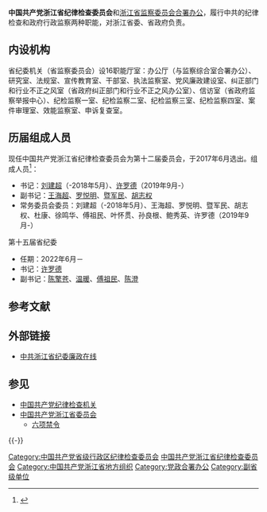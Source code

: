 {{Infobox PRCG|nocat
|中共机构名称=中国共产党浙江省纪律检查委员会
|标志1=Danghui_R.svg
|合署办公=[[浙江省监察委员会|浙江省监察委员会]]
|人员名称=委员
|届数=十五
|任期始=2022年6月
|职位1=[[纪委书记|书记]]
|人员1=[[许罗德|许罗德]]
|职位2=副书记
|人员2=[[陈擎苍|陈擎苍]]{{wrap}}[[温暖_(官员)|温暖]]{{wrap}}[[傅祖民|傅祖民]]{{wrap}}[[陈澄|陈澄]]
|人数2=4
|上级机构=[[中国共产党中央纪律检查委员会|中国共产党中央纪律检查委员会]]<br>[[中国共产党浙江省代表大会|中国共产党浙江省代表大会]]<ref>《[[中国共产党章程|中国共产党章程]]》[[s:中国共产党章程#第四十三条|第四十三条]]</ref>
|机构类型=[[中国共产党|中国共产党]][[浙江省|浙江省]][[中国共产党纪律检查机关|纪律检查机关]]
|行政级别=副省级
|地址1=[[浙江省|浙江省]][[杭州市|杭州市]]省府路8号省府一号楼<ref>{{Cite web |url=http://www.thepaper.cn/newsDetail_forward_1606070 |title=浙江省监察委员会正式挂牌，办公地点位于浙江省委大院 |accessdate=2018-01-31 |archive-date=2019-07-07 |archive-url=https://web.archive.org/web/20190707202250/https://www.thepaper.cn/newsDetail_forward_1606070 |dead-url=no }}</ref>
|a=[[中国共产党浙江省委员会|中国共产党浙江省委员会]]
|b=[[浙江省人民代表大会|浙江省人民代表大会]]
|c=[[浙江省人民代表大会常务委员会|浙江省人民代表大会常务委员会]]
|d=[[浙江省人民政府|浙江省人民政府]]
|e=[[中国人民政治协商会议浙江省委员会|中国人民政治协商会议浙江省委员会]]
|f=[[中国共产党浙江省委员会政法委员会|中国共产党浙江省委员会政法委员会]]
|g=[[浙江省高级人民法院|浙江省高级人民法院]]
|h=[[浙江省人民检察院|浙江省人民检察院]]
}}

'''中国共产党浙江省纪律检查委员会'''和[[浙江省监察委员会|浙江省监察委员会]][[合署办公|合署办公]]，履行中共的纪律检查和政府行政监察两种职能，对浙江省委、省政府负责。


==内设机构==
省纪委机关（省监察委员会）设16职能厅室：办公厅（与监察综合室合署办公）、研究室、法规室、宣传教育室、干部室、执法监察室、党风廉政建设室、纠正部门和行业不正之风室（省政府纠正部门和行业不正之风办公室）、信访室（省政府监察举报中心）、纪检监察一室、纪检监察二室、纪检监察三室、纪检监察四室、案件审理室、效能监察室、申诉复查室。

==历届组成人员==
现任中国共产党浙江省纪律检查委员会为第十二届委员会，于2017年6月选出。组成人员<ref>{{Cite web |url=http://www.zjsjw.gov.cn/ch112/system/2017/06/16/030180156.shtml |title=中共浙江省第十四届纪律检查委员会召开第一次全体会议 |accessdate=2018-01-31 |archive-date=2019-05-13 |archive-url=https://web.archive.org/web/20190513173425/http://www.zjsjw.gov.cn/ch112/system/2017/06/16/030180156.shtml |dead-url=no }}</ref>：
*书记：[[刘建超|刘建超]]（-2018年5月）、[[许罗德|许罗德]]（2019年9月-）
*副书记：[[王海超|王海超]]、[[罗悦明|罗悦明]]、[[暨军民|暨军民]]、[[胡志权|胡志权]]
*常务委员会委员：刘建超（-2018年5月）、王海超、罗悦明、暨军民、胡志权、杜康、徐鸣华、傅祖民、叶怀贯、孙良根、鲍秀英、许罗德（2019年9月-）
;第十五届省纪委
*任期：2022年6月－
*书记：[[许罗德|许罗德]]
*副书记：[[陈擎苍|陈擎苍]]、[[温暖_(官员)|温暖]]、[[傅祖民|傅祖民]]、[[陈澄|陈澄]]

== 参考文献 ==
{{Reflist|30em}}

== 外部链接 ==
* [http://www.zjsjw.gov.cn/ 中共浙江省纪委廉政在线]{{Wayback|url=http://www.zjsjw.gov.cn/ |date=20201029104803 }}

== 参见 ==
{{Portal box|中国共产党|中华人民共和国|浙江}}
* [[中国共产党纪律检查机关|中国共产党纪律检查机关]]
* [[中国共产党浙江省委员会|中国共产党浙江省委员会]]
** [[六项禁令|六项禁令]]

{{-}}
{{中华人民共和国各省级行政区|纪律检查委员会|中国共产党}}

[[Category:中国共产党省级行政区纪律检查委员会|Category:中国共产党省级行政区纪律检查委员会]]
[[Category:中国共产党浙江省纪律检查委员会|]]
[[Category:中国共产党浙江省地方组织|Category:中国共产党浙江省地方组织]]
[[Category:党政合署办公|Category:党政合署办公]]
[[Category:副省级单位|Category:副省级单位]]